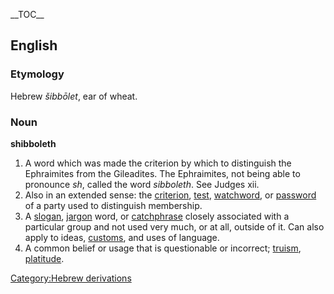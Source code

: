 {{wikipedia}}
__TOC__
==English==

===Etymology===

Hebrew ''šibbōlet'', ear of wheat.

===Noun===

'''shibboleth'''

#A word which was made the criterion by which to distinguish the Ephraimites from the Gileadites. The Ephraimites, not being able to pronounce ''sh'', called the word ''sibboleth''. See Judges xii.
#Also in an extended sense: the [[criterion]], [[test]], [[watchword]], or [[password]] of a party used to distinguish membership.
#A [[slogan]], [[jargon]] word, or [[catchphrase]] closely associated with a particular group and not used very much, or at all, outside of it. Can also apply to ideas, [[customs]], and uses of language.
#A common belief or usage that is questionable or incorrect; [[truism]], [[platitude]].

[[Category:Hebrew derivations]]